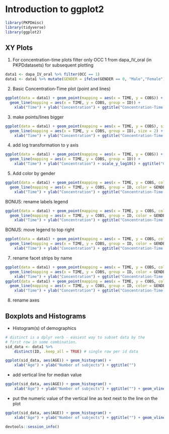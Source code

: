 # Introduction to ggplot2

```r
library(PKPDmisc)
library(tidyverse)
library(ggplot2)
```

## XY Plots

1) For concentration-time plots filter only OCC 1 from dapa_IV_oral (in PKPDdatasets) for subsequent plotting

```r
data1 <- dapa_IV_oral %>% filter(OCC == 1)
data1 <- data1 %>% mutate(GENDER = ifelse(GENDER == 0, "Male","Female"))
```

2) Basic Concentration-Time plot (point and lines)

```r
ggplot(data = data1) + geom_point(mapping = aes(x = TIME, y = COBS)) +
  geom_line(mapping = aes(x = TIME, y = COBS, group = ID)) + 
    xlab("Time") + ylab("Concentration") + ggtitle("Concentration-Time plot")

```



3) make points/lines bigger
```r
ggplot(data = data1) + geom_point(mapping = aes(x = TIME, y = COBS), size = 3) +
  geom_line(mapping = aes(x = TIME, y = COBS, group = ID), size = 2) + 
    xlab("Time") + ylab("Concentration") + ggtitle("Concentration-Time plot")

```


4) add log transformation to y axis

```r
ggplot(data = data1) + geom_point(mapping = aes(x = TIME, y = COBS)) +
  geom_line(mapping = aes(x = TIME, y = COBS, group = ID)) + 
    xlab("Time") + ylab("Concentration") + scale_y_log10() + ggtitle("Concentration-Time plot")

```

5) Add color by gender

```r
ggplot(data = data1) + geom_point(mapping = aes(x = TIME, y = COBS, color = GENDER)) +
  geom_line(mapping = aes(x = TIME, y = COBS, group = ID, color = GENDER)) + 
    xlab("Time") + ylab("Concentration") + ggtitle("Concentration-Time plot")

```

BONUS: rename labels legend

```r
ggplot(data = data1) + geom_point(mapping = aes(x = TIME, y = COBS, color = GENDER)) +
  geom_line(mapping = aes(x = TIME, y = COBS, group = ID, color = GENDER)) + 
    xlab("Time") + ylab("Concentration") + ggtitle("Concentration-Time plot")
```
BONUS: move legend to top right
```r
ggplot(data = data1) + geom_point(mapping = aes(x = TIME, y = COBS, color = GENDER)) +
  geom_line(mapping = aes(x = TIME, y = COBS, group = ID, color = GENDER)) + 
    xlab("Time") + ylab("Concentration") + ggtitle("Concentration-Time plot") + theme(legend.justification = "top")
```

7) rename facet strips by name
```r
ggplot(data = data1) + geom_point(mapping = aes(x = TIME, y = COBS, color = GENDER)) +
  geom_line(mapping = aes(x = TIME, y = COBS, group = ID, color = GENDER)) + 
    xlab("Time") + ylab("Concentration") + ggtitle("Concentration-Time plot (faceted by ID)") +    theme(legend.justification = "top") + facet_wrap(~ ID, nrow = 2)
ggplot(data = data1) + geom_point(mapping = aes(x = TIME, y = COBS, color = GENDER)) +
  geom_line(mapping = aes(x = TIME, y = COBS, group = ID, color = GENDER)) + 
    xlab("Time") + ylab("Concentration") + ggtitle("Concentration-Time plot") +    theme(legend.justification = "top") + facet_wrap(~ GENDER, nrow = 2)

```


8) rename axes



## Boxplots and Histograms

* Histogram(s) of demographics

```r
# distinct is a dplyr verb - easiest way to subset data by the 
# first row in some combination.
sid_data <- data1 %>% 
    distinct(ID, .keep_all = TRUE) # single row per id data

ggplot(sid_data, aes(AGE)) + geom_histogram() + 
    xlab("Age") + ylab("Number of subjects") + ggtitle("") 

```

* add vertical line for median value
```r

ggplot(sid_data, aes(AGE)) + geom_histogram() + 
    xlab("Age") + ylab("Number of subjects") + ggtitle("") + geom_vline(aes(xintercept = median(AGE)), size = 2)

```
* put the numeric value of the vertical line as text next to the line on the plot
```r

ggplot(sid_data, aes(AGE)) + geom_histogram() + 
    xlab("Age") + ylab("Number of subjects") + ggtitle("") + geom_vline(aes(xintercept =  median(AGE)), size = 2, linetype = "dashed") + geom_text(data = sid_data, aes(x = median(AGE), y = 0, label = median(AGE)), size = 4, vjust = -1.5)

```

```r
devtools::session_info()
```

